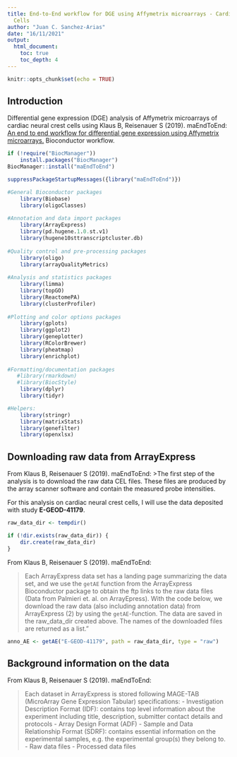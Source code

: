 ```yaml
---
title: End-to-End workflow for DGE using Affymetrix microarrays - Cardiac Neural Crest
  Cells
author: "Juan C. Sanchez-Arias"
date: "16/11/2021"
output:
  html_document:
    toc: true
    toc_depth: 4
---
```


```r
knitr::opts_chunk$set(echo = TRUE)
```

## Introduction

Differential gene expression (DGE) analysis of Affymetrix microarrays of cardiac neural crest cells using Klaus B, Reisenauer S (2019). maEndToEnd: [An end to end workflow for differential gene expression using Affymetrix microarrays.](https://bioconductor.riken.jp/packages/3.9/workflows/html/maEndToEnd.html) Bioconductor workflow.

```r

if (!require("BiocManager"))
    install.packages("BiocManager")
BiocManager::install("maEndToEnd")
```

```r
suppressPackageStartupMessages({library("maEndToEnd")})
```

```r

#General Bioconductor packages
    library(Biobase)
    library(oligoClasses)
     
#Annotation and data import packages
    library(ArrayExpress)
    library(pd.hugene.1.0.st.v1)
    library(hugene10sttranscriptcluster.db)
     
#Quality control and pre-processing packages
    library(oligo)
    library(arrayQualityMetrics)
     
#Analysis and statistics packages
    library(limma)
    library(topGO)
    library(ReactomePA)
    library(clusterProfiler)
     
#Plotting and color options packages
    library(gplots)
    library(ggplot2)
    library(geneplotter)
    library(RColorBrewer)
    library(pheatmap)
    library(enrichplot)
     
#Formatting/documentation packages
   #library(rmarkdown)
   #library(BiocStyle)
    library(dplyr)
    library(tidyr)

#Helpers:
    library(stringr)
    library(matrixStats)
    library(genefilter)
    library(openxlsx)

```

## Downloading raw data from ArrayExpress

From Klaus B, Reisenauer S (2019). maEndToEnd: 
>The first step of the analysis is to download the raw data CEL files. These files are produced by the array scanner software and contain the measured probe intensities.

For this analysis on cardiac neural crest cells, I will use the data deposited with study **E-GEOD-41179**.

```r

raw_data_dir <- tempdir()

if (!dir.exists(raw_data_dir)) {
    dir.create(raw_data_dir)
}
```

From Klaus B, Reisenauer S (2019). maEndToEnd:

>Each ArrayExpress data set has a landing page summarizing the data set, and we use the `getAE` function from the ArrayExpress Bioconductor package to obtain the ftp links to the raw data files (Data from Palmieri et. al. on ArrayEpress). With the code below, we download the raw data (also including annotation data) from ArrayExpress (2) by using the `getAE`-function. The data are saved in the raw_data_dir created above. The names of the downloaded files are returned as a list."

```r

anno_AE <- getAE("E-GEOD-41179", path = raw_data_dir, type = "raw")
```

## Background information on the data

From Klaus B, Reisenauer S (2019). maEndToEnd:

> Each dataset in ArrayExpress is stored following MAGE-TAB (MicroArray Gene Expression Tabular) specifications: - Investigation Description Format (IDF): contains top level information about the experiment including title, description, submitter contact details and protocols - Array Design Format (ADF) - Sample and Data Relationship Format (SDRF): contains essential information on the experimental samples, e.g. the experimental group(s) they belong to. - Raw data files - Processed data files
